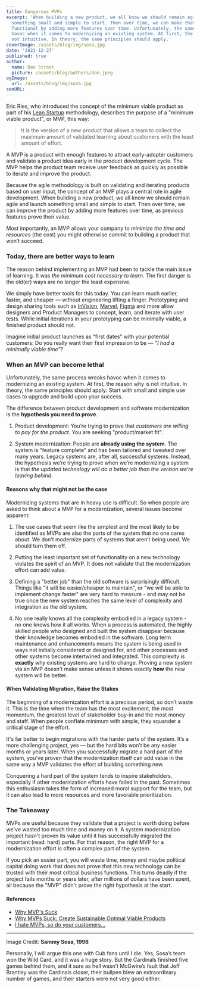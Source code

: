 ```yaml
---
title: Dangerous MVPs
excerpt: 'When building a new product, we all know we should remain agile and launch
  something small and simple to start. Then over time, we can make that product more
  functional by adding more features over time. Unfortunately, the same process wreaks 
  havoc when it comes to modernizing an existing system. At first, the reason why is 
  not intuitive. In theory, the same principles should apply.'
coverImage: /assets/blog/img/sosa.jpg
date: '2021-12-27'
published: true
author:
  name: Dan Stroot
  picture: /assets/blog/authors/dan.jpeg
ogImage:
  url: /assets/blog/img/sosa.jpg
seoURL:
---
```


Eric Ries, who introduced the concept of the minimum viable product as part of his [Lean Startup](https://www.amazon.com/dp/0307887898?tag=lessolearn01-20&camp=213381&creative=390973&linkCode=as4&creativeASIN=0307887898&adid=004DZWTQ0HQTRCNYZJPD) methodology, describes the purpose of a "minimum viable product", or MVP, this way:

> It is the version of a new product that allows a team to collect the maximum amount of validated learning about customers with the least amount of effort.

A MVP is a product with enough features to attract early-adopter customers and validate a product idea early in the product development cycle. The MVP helps the product team receive user feedback as quickly as possible to iterate and improve the product.

Because the agile methodology is built on validating and iterating products based on user input, the concept of an MVP plays a central role in agile development. When building a new product, we all know we should remain agile and launch something small and simple to start. Then over time, we can improve the product by adding more features over time, as previous features prove their value.

Most importantly, an MVP allows your company to _minimize the time and resources_ (the cost) you might otherwise commit to building a product that won’t succeed.

### Today, there are better ways to learn

The reason behind implementing an MVP had been to tackle the main issue of learning. It was _the minimum cost necessary to learn_. The first danger is the old(er) ways are no longer the least expensive.

We simply have better tools for this today. You can learn much earlier, faster, and cheaper — without engineering lifting a finger. Prototyping and design sharing tools such as [InVision](https://www.invisionapp.com/), [Marvel](https://marvelapp.com/), [Figma](https://www.figma.com/prototyping/) and more allow designers and Product Managers to concept, learn, and iterate with user tests. While initial iterations in your prototyping can be minimally viable, a finished product should not.

Imagine initial product launches as "first dates" with your potential customers: Do you really want their first impression to be — _“I had a minimally viable time”_?

### When an MVP can become lethal

Unfortunately, the same process wreaks havoc when it comes to modernizing an existing system. At first, the reason why is not intuitive. In theory, the same principles should apply: Start with small and simple use cases to upgrade and build upon your success.

The difference between product development and software modernization is the **hypothesis you need to prove**.

1. Product development: You’re trying to prove that _customers are willing to pay for the product_. You are seeking "product/market fit".

2. System modernization: People are **already using the system**. The system is "feature complete" and has been tailored and tweaked over many years. Legacy systems are, after all, successful systems. Instead, the hypothesis we’re trying to prove when we’re modernizing a system is that _the updated technology will do a better job than the version we’re leaving behind_.

#### Reasons why that might not be the case

Modernizing systems that are in heavy use is difficult. So when people are asked to think about a MVP for a modernization, several issues become apparent:

1. The use cases that seem like the simplest and the most likely to be identified as MVPs are also the parts of the system that no one cares about. We don’t modernize parts of systems that aren’t being used. We should turn them off.

2. Putting the least important set of functionality on a new technology violates the spirit of an MVP. It does not validate that the modernization effort can add value.

3. Defining a "better job" than the old software is surprisingly difficult. Things like "it will be easier/cheaper to maintain", or "we will be able to implement change faster" are very hard to measure - and may not be true once the new system reaches the same level of complexity and integration as the old system.

4. No one really knows all the complexity embodied in a legacy system - no one knows how it all works. When a process is automated, the highly skilled people who designed and built the system disappear because their knowledge becomes embodied in the software. Long term maintenance and enhancements means the system is being used in ways not initially considered or designed for, and other processes and other systems become intertwined and integrated. This complexity is **exactly** why existing systems are hard to change. Proving a new system via an MVP doesn't make sense unless it shows exactly **how** the new system will be better.

#### When Validating Migration, Raise the Stakes

The beginning of a modernization effort is a precious period, so don’t waste it. This is the time when the team has the most excitement, the most momentum, the greatest level of stakeholder buy-in and the most money and staff. When people conflate minimum with simple, they squander a critical stage of the effort.

It's far better to begin migrations with the harder parts of the system. It’s a more challenging project, yes — but the hard bits won’t be any easier months or years later. When you successfully migrate a hard part of the system, you’ve proven that the modernization itself can add value in the same way a MVP validates the effort of building something new.

Conquering a hard part of the system tends to inspire stakeholders, especially if other modernization efforts have failed in the past. Sometimes this enthusiasm takes the form of increased moral support for the team, but it can also lead to more resources and more favorable prioritization.

### The Takeaway

MVPs are useful because they validate that a project is worth doing before we've wasted too much time and money on it. A system modernization project hasn't proven its value until it has successfully migrated the important (read: hard) parts. For that reason, the right MVP for a modernization effort is often a complex part of the system.

If you pick an easier part, you will waste time, money and maybe political capital doing work that does not prove that this new technology can be trusted with their most critical business functions. This turns deadly if the project fails months or years later, after millions of dollars have been spent, all because the "MVP" didn't prove the right hypothesis at the start.

#### References

- [Why MVP's Suck](https://medium.com/@rachklausner/why-mvps-suck-ad06b9866ee7)
- [Why MVPs Suck: Create Sustainable Optimal Viable Products](https://www.linkedin.com/pulse/why-mvps-suck-create-sustainable-optimal-viable-products-tim-b-green/)
- [I hate MVPs, so do your customers...](https://blog.asmartbear.com/slc.html)

---

Image Credit: **Sammy Sosa, 1998**

<div className="text-sm">

Personally, I will argue this one with Cub fans until I die. Yes, Sosa’s team won the Wild Card, and it was a huge story. But the Cardinals finished five games behind them, and it sure as hell wasn’t McGwire’s fault that Jeff Brantley was the Cardinals closer, their bullpen blew an extraordinary number of games, and their starters were not very good either.

</div>
